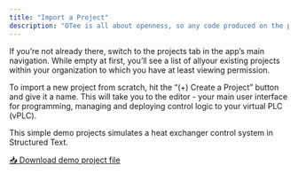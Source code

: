 ```yaml
---
title: "Import a Project"
description: "OTee is all about openness, so any code produced on the platform can be exported for further processing in any IEC 61131 compliant application. To get you started quickly, we'll import such a project file in this step."
---
```


If you’re not already there, switch to the projects tab in the app’s main navigation. While empty at first, you’ll see a list of allyour existing projects within your organization to which you have at least viewing permission. 

To import a new project from scratch, hit the “(+) Create a Project” button and give it a name. This will take you to the editor - your main user interface for programming, managing and deploying control logic to your virtual PLC (vPLC).

<Card title="Download Demo Project" icon="download" a href="/files/heat_exchanger.xml" download="heat_exchanger.xml">
    This simple demo projects simulates a heat exchanger control system in Structured Text.
  </Card>

<a href="/files/heat_exchanger.xml" download="heat_exchanger.xml">📥 Download demo project file</a>